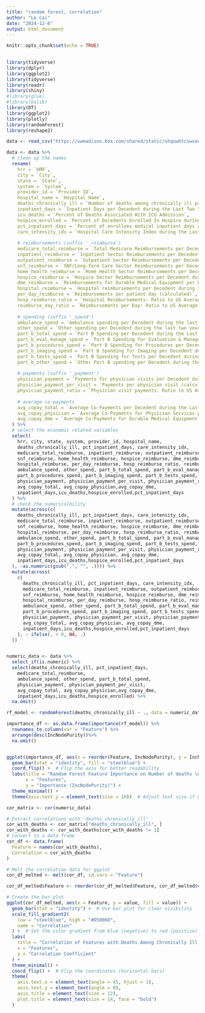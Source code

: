 ---
title: "random forest, correlation"
author: "Le Cai"
date: "2024-12-6"
output: html_document
---

```{r setup, include=FALSE}
knitr::opts_chunk$set(echo = TRUE)
     
```

```{r}
library(tidyverse)
library(dplyr)
library(ggplot2)
library(tidyverse)
library(readr)
library(shiny)
#library(glue)
#library(bslib)
library(DT)
library(ggplot2)
library(plotly)
library(randomForest)
library(reshape2)
```


```{r}
data <- read_csv("https://uwmadison.box.com/shared/static/xhquwhtcswxao72jzn7ufpcj0vwmwp7o.csv")

data <- data %>%
  # clean up the names
  rename(
    hrr = `HRR`,
    city = `City`,
    state = `State`,
    system = `System`,
    provider_id = `Provider ID`,
    hospital_name = `Hospital Name`,
    deaths_chronically_ill = `Number of deaths among chronically ill patients assigned to hospital`,
    inpatient_days = `Inpatient Days per Decedent during the Last Two Years of Life`,
    icu_deaths = `Percent of Deaths Associated With ICU Admission`,
    hospice_enrolled = `Percent of Decedents Enrolled In Hospice during the Last Six Months of Life`,
    pct_inpatient_days = `Percent of enrollees medical inpatient days at hospital to which they were assigned`,
    care_intensity_idx = `Hospital Care Intensity Index during the Last Two Years of Life`,
    
    # reimbursements (suffix '_reimburse')
    medicare_total_reimburse = `Total Medicare Reimbursements per Decedent during the Last Two Years of Life`,
    inpatient_reimburse = `Inpatient Sector Reimbursements per Decedent during the Last Two Years of Life`,
    outpatient_reimburse = `Outpatient Sector Reimbursements per Decedent during the Last Two Years of Life`,
    snf_reimburse = `SNF/Long-Term Care Sector Reimbursements per Decedent during the Last Two Years of Life`,
    home_health_reimburse = `Home Health Sector Reimbursements per Decedent during the Last Two Years of Life`,
    hospice_reimburse = `Hospice Sector Reimbursements per Decedent during the Last Two Years of Life`,
    dme_reimburse = `Reimbursements for Durable Medical Equipment per Decedent during the Last Two Years of Life`,
    hospital_reimburse = `Hospital reimbursements per Decedent during the last two years of life`,
    per_day_reimburse = `Reimbursements per patient day (calculated)`,
    hosp_reimburse_ratio = `Hospital Reimbursements: Ratio to US Average (calculated)`,
    reimburse_day_ratio = `Reimbursements per Day: Ratio to US Average (calculated)`,
    
    # spending (suffix '_spend')
    ambulance_spend = `Ambulance spending per Decedent during the last two years of life`,
    other_spend = `Other spending per Decedent during the last two years of life`,
    part_b_total_spend = `Part B Spending per Decedent during the Last Two Years of Life`,
    part_b_eval_manage_spend = `Part B Spending for Evaluation & Management per Decedent during the Last Two Years of Life`,
    part_b_procedures_spend = `Part B Spending for Procedures per Decedent during the Last Two Years of Life`,
    part_b_imaging_spend = `Part B Spending for Imaging per Decedent during the Last Two Years of Life`,
    part_b_tests_spend = `Part B Spending for Tests per Decedent during the Last Two Years of Life`,
    part_b_other_spend = `Other Part B spending per Decedent during the last two years of life`,
    
    # payments (suffix '_payment')
    physician_payment = `Payments for physician visits per Decedent during the last two years of life`,
    physician_payment_per_visit = `Payments per physician visit (calculated)`,
    physician_payment_ratio = `Physician visit payments: Ratio to US Average (calculated)`,
    
    # average co-payments
    avg_copay_total = `Average Co-Payments per Decedent during the Last Two Years of Life`,
    avg_copay_physician = `Average Co-Payments for Physician Services per Decedent during the Last Two Years of Life`,
    avg_copay_dme = `Average Co-Payments for Durable Medical Equipment per Decedent during the Last Two Years of Life`
  ) %>%
  # select the economic related variables
  select(
    hrr, city, state, system, provider_id, hospital_name,
    deaths_chronically_ill, pct_inpatient_days, care_intensity_idx,
    medicare_total_reimburse, inpatient_reimburse, outpatient_reimburse,
    snf_reimburse, home_health_reimburse, hospice_reimburse, dme_reimburse,
    hospital_reimburse, per_day_reimburse, hosp_reimburse_ratio, reimburse_day_ratio,
    ambulance_spend, other_spend, part_b_total_spend, part_b_eval_manage_spend,
    part_b_procedures_spend, part_b_imaging_spend, part_b_tests_spend, part_b_other_spend,
    physician_payment, physician_payment_per_visit, physician_payment_ratio,
    avg_copay_total, avg_copay_physician,avg_copay_dme,
    inpatient_days,icu_deaths,hospice_enrolled,pct_inpatient_days
  ) %>%
  # check the numericalbility
  mutate(across(c(
    deaths_chronically_ill, pct_inpatient_days, care_intensity_idx,
    medicare_total_reimburse, inpatient_reimburse, outpatient_reimburse,
    snf_reimburse, home_health_reimburse, hospice_reimburse, dme_reimburse,
    hospital_reimburse, per_day_reimburse, hosp_reimburse_ratio, reimburse_day_ratio,
    ambulance_spend, other_spend, part_b_total_spend, part_b_eval_manage_spend,
    part_b_procedures_spend, part_b_imaging_spend, part_b_tests_spend, part_b_other_spend,
    physician_payment, physician_payment_per_visit, physician_payment_ratio,
    avg_copay_total, avg_copay_physician, avg_copay_dme,
    inpatient_days,icu_deaths,hospice_enrolled,pct_inpatient_days
  ), ~as.numeric(gsub(",", "", .)))) %>%
  mutate(across(
    c(
      deaths_chronically_ill, pct_inpatient_days, care_intensity_idx,
      medicare_total_reimburse, inpatient_reimburse, outpatient_reimburse,
      snf_reimburse, home_health_reimburse, hospice_reimburse, dme_reimburse,
      hospital_reimburse, per_day_reimburse, hosp_reimburse_ratio, reimburse_day_ratio,
      ambulance_spend, other_spend, part_b_total_spend, part_b_eval_manage_spend,
      part_b_procedures_spend, part_b_imaging_spend, part_b_tests_spend, part_b_other_spend,
      physician_payment, physician_payment_per_visit, physician_payment_ratio,
      avg_copay_total, avg_copay_physician, avg_copay_dme,
      inpatient_days,icu_deaths,hospice_enrolled,pct_inpatient_days
    ), ~ ifelse(. < 0, NA, .)
  ))


numeric_data <- data %>%
  select_if(is.numeric) %>%
  select(deaths_chronically_ill, pct_inpatient_days,
    medicare_total_reimburse,
    ambulance_spend, other_spend, part_b_total_spend,
    physician_payment, physician_payment_per_visit,
    avg_copay_total, avg_copay_physician,avg_copay_dme,
    inpatient_days,icu_deaths,hospice_enrolled) %>%
  na.omit()

rf_model <- randomForest(deaths_chronically_ill ~ ., data = numeric_data, importance = TRUE)

importance_df <- as.data.frame(importance(rf_model)) %>%
  rownames_to_column(var = "Feature") %>%
  arrange(desc(IncNodePurity))%>%
  na.omit()


ggplot(importance_df, aes(x = reorder(Feature, IncNodePurity), y = IncNodePurity)) +
  geom_bar(stat = "identity", fill = "steelblue") +
  coord_flip() +  # Flip the axis for better readability
  labs(title = "Random Forest Feature Importance on Number of deaths \n among chronically ill patients assigned to hospital",
       x = "Features",
       y = "Importance (IncNodePurity)") +
  theme_minimal() +
  theme(axis.text.y = element_text(size = 10))  # Adjust text size if needed


```


```{r}
cor_matrix <- cor(numeric_data)

# Extract correlations with 'deaths_chronically_ill'
cor_with_deaths <- cor_matrix["deaths_chronically_ill", ]
cor_with_deaths <- cor_with_deaths[cor_with_deaths != 1]
# Convert to a data frame
cor_df <- data.frame(
  Feature = names(cor_with_deaths),
  Correlation = cor_with_deaths
)

# Melt the correlation data for ggplot
cor_df_melted <- melt(cor_df, id.vars = "Feature")

cor_df_melted$Feature <- reorder(cor_df_melted$Feature, cor_df_melted$value, FUN = function(x) { x })

# Create the bar plot
ggplot(cor_df_melted, aes(x = Feature, y = value, fill = value)) +
  geom_bar(stat = "identity") +  # Use bar plot for clear visibility
  scale_fill_gradient2(
    low = "steelblue", high = "#D5006D", 
    name = "Correlation"
  ) +  # Set the color gradient from blue (negative) to red (positive)
  labs(
    title = "Correlation of Features with Deaths Among Chronically Ill Patients",
    x = "Features",
    y = "Correlation Coefficient"
  ) +
  theme_minimal() +
  coord_flip() +  # Flip the coordinates (horizontal bars)
  theme(
    axis.text.x = element_text(angle = 45, hjust = 1),
    axis.text.y = element_text(angle = 0),
    axis.title = element_text(size = 12),
    plot.title = element_text(size = 14, face = "bold")
  )
```

